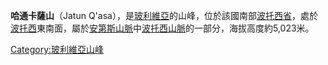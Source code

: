 {{Coord|19|43|S|65|39|W|display=title}}

'''哈通卡薩山'''（Jatun Q'asa），是[[玻利維亞|玻利維亞]]的山峰，位於該國南部[[波托西省|波托西省]]，處於[[波托西|波托西]]東南面，屬於[[安第斯山脈|安第斯山脈]]中[[波托西山脈|波托西山脈]]的一部分，海拔高度約5,023米。

{{Bolivia-geo-stub}}
[[Category:玻利維亞山峰|Category:玻利維亞山峰]]